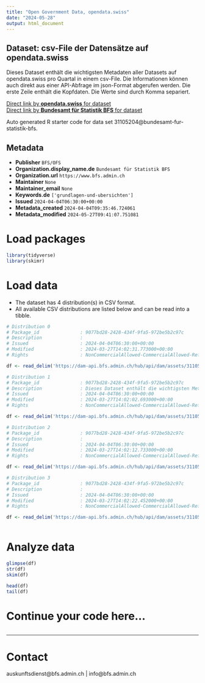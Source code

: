 ```yaml
---
title: "Open Government Data, opendata.swiss"
date: "2024-05-28"
output: html_document
---
```


## Dataset: csv-File der Datensätze auf opendata.swiss

Dieses Dataset enthält die wichtigsten Metadaten aller Datasets auf opendata.swiss pro Quartal in einem csv-File. Die Informationen können auch direkt aus einer API-Abfrage im json-Format abgerufen werden. Die erste Zeile enthält die Kopfdaten. Die Werte sind durch Komma separiert.

[Direct link by **opendata.swiss** for dataset](https://opendata.swiss/de/dataset/csv-file-der-datensatze-auf-opendata-swiss)<br>
[Direct link by **Bundesamt für Statistik BFS** for dataset](https://www.bfs.admin.ch/asset/de/ts-d-00.02-OGD-03)

Auto generated R starter code for data set 31105204@bundesamt-fur-statistik-bfs.

## Metadata

- **Publisher** `BFS/OFS`
- **Organization.display_name.de** `Bundesamt für Statistik BFS`
- **Organization.url** `https://www.bfs.admin.ch`
- **Maintainer** `None`
- **Maintainer_email** `None`
- **Keywords.de** `['grundlagen-und-ubersichten']`
- **Issued** `2024-04-04T06:30:00+00:00`
- **Metadata_created** `2024-04-04T09:35:46.724061`
- **Metadata_modified** `2024-05-27T09:41:07.751081`


# Load packages

```r

library(tidyverse)
library(skimr)

```

# Load data

-   The dataset has 4 distribution(s) in CSV format.
-   All available CSV distributions are listed below and can be read into a tibble.

```r

# Distribution 0
# Package_id               : 9077bd28-2428-434f-9fa5-972be5b2c97c
# Description              : 
# Issued                   : 2024-04-04T06:30:00+00:00
# Modified                 : 2024-03-27T14:02:31.773000+00:00
# Rights                   : NonCommercialAllowed-CommercialAllowed-ReferenceNotRequired

df <- read_delim('https://dam-api.bfs.admin.ch/hub/api/dam/assets/31105221/master')

# Distribution 1
# Package_id               : 9077bd28-2428-434f-9fa5-972be5b2c97c
# Description              : Dieses Dataset enthält die wichtigsten Metadaten aller Datasets auf opendata.swiss pro Quartal in einem csv-File. Die Informationen können auch direkt aus einer API-Abfrage im json-Format abgerufen werden. Die erste Zeile enthält die Kopfdaten. Die Werte sind durch Komma separiert.
# Issued                   : 2024-04-04T06:30:00+00:00
# Modified                 : 2024-03-27T14:02:02.693000+00:00
# Rights                   : NonCommercialAllowed-CommercialAllowed-ReferenceNotRequired

df <- read_delim('https://dam-api.bfs.admin.ch/hub/api/dam/assets/31105213/master')

# Distribution 2
# Package_id               : 9077bd28-2428-434f-9fa5-972be5b2c97c
# Description              : 
# Issued                   : 2024-04-04T06:30:00+00:00
# Modified                 : 2024-03-27T14:02:12.733000+00:00
# Rights                   : NonCommercialAllowed-CommercialAllowed-ReferenceNotRequired

df <- read_delim('https://dam-api.bfs.admin.ch/hub/api/dam/assets/31105224/master')

# Distribution 3
# Package_id               : 9077bd28-2428-434f-9fa5-972be5b2c97c
# Description              : 
# Issued                   : 2024-04-04T06:30:00+00:00
# Modified                 : 2024-03-27T14:02:22.452000+00:00
# Rights                   : NonCommercialAllowed-CommercialAllowed-ReferenceNotRequired

df <- read_delim('https://dam-api.bfs.admin.ch/hub/api/dam/assets/31105216/master')



```

# Analyze data

```r

glimpse(df)
str(df)
skim(df)

head(df)
tail(df)

```

# Continue your code here...

```r

```

------------------------------------------------------------------------

# Contact

auskunftsdienst@bfs.admin.ch | info@bfs.admin.ch
